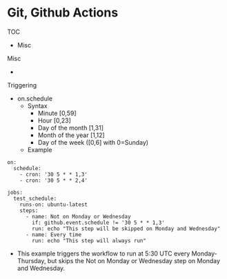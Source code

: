 # Git, Github Actions

TOC

* Misc



Misc

* 



Triggering

* on.schedule
	* Syntax
		* Minute \[0,59\]
		* Hour \[0,23\]
		* Day of the month \[1,31\]
		* Month of the year \[1,12\]
		* Day of the week (\[0,6\] with 0=Sunday)
	* Example

```
on:
  schedule:
    - cron: '30 5 * * 1,3'
    - cron: '30 5 * * 2,4'

jobs:
  test_schedule:
    runs-on: ubuntu-latest
    steps:
      - name: Not on Monday or Wednesday
        if: github.event.schedule != '30 5 * * 1,3'
        run: echo "This step will be skipped on Monday and Wednesday"
      - name: Every time
        run: echo "This step will always run"
```

* This example triggers the workflow to run at 5:30 UTC every Monday-Thursday, but skips the Not on Monday or Wednesday step on Monday and Wednesday.


























